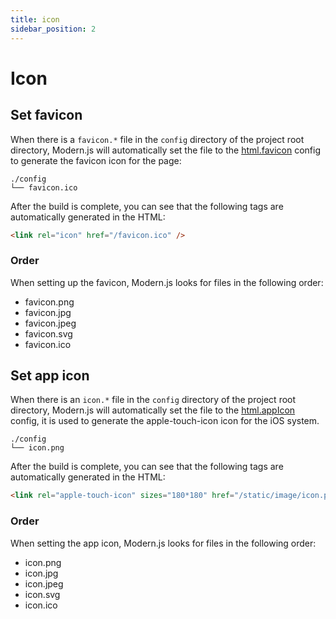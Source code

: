 ```yaml
---
title: icon
sidebar_position: 2
---
```


# Icon

## Set favicon

When there is a `favicon.*` file in the `config` directory of the project root directory, Modern.js will automatically set the file to the [html.favicon](/configure/app/html/favicon) config to generate the favicon icon for the page:

```
./config
└── favicon.ico
```

After the build is complete, you can see that the following tags are automatically generated in the HTML:

```html
<link rel="icon" href="/favicon.ico" />
```

### Order

When setting up the favicon, Modern.js looks for files in the following order:

- favicon.png
- favicon.jpg
- favicon.jpeg
- favicon.svg
- favicon.ico

## Set app icon

When there is an `icon.*` file in the `config` directory of the project root directory, Modern.js will automatically set the file to the [html.appIcon](/configure/app/html/app-icon) config, it is used to generate the apple-touch-icon icon for the iOS system.

```
./config
└── icon.png
```

After the build is complete, you can see that the following tags are automatically generated in the HTML:

```html
<link rel="apple-touch-icon" sizes="180*180" href="/static/image/icon.png" />
```

### Order

When setting the app icon, Modern.js looks for files in the following order:

- icon.png
- icon.jpg
- icon.jpeg
- icon.svg
- icon.ico
